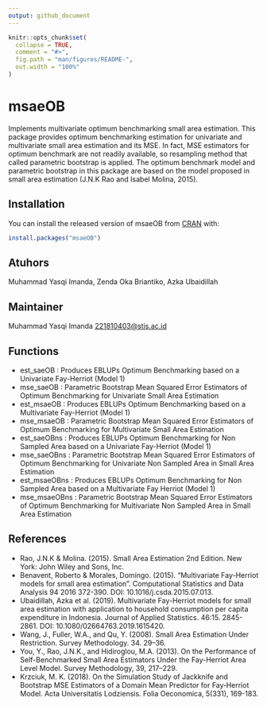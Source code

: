 ```yaml
---
output: github_document
---
```


<!-- README.md is generated from README.Rmd. Please edit that file -->

```r
knitr::opts_chunk$set(
  collapse = TRUE,
  comment = "#>",
  fig.path = "man/figures/README-",
  out.width = "100%"
)
```

# msaeOB

Implements multivariate optimum benchmarking small area estimation. This package provides optimum benchmarking estimation for univariate and multivariate small area estimation and its MSE. In fact, MSE estimators for optimum benchmark are not readily available, so resampling method that called parametric bootstrap is applied. The optimum benchmark model and parametric bootstrap in this package are based on the model proposed in small area estimation (J.N.K Rao and Isabel Molina, 2015).

## Installation

You can install the released version of msaeOB from [CRAN](https://CRAN.R-project.org) with:

``` r
install.packages("msaeOB")
```

## Atuhors

Muhammad Yasqi Imanda, Zenda Oka Briantiko, Azka Ubaidillah

## Maintainer

Muhammad Yasqi Imanda <221810403@stis.ac.id>

## Functions

* est_saeOB : Produces EBLUPs Optimum Benchmarking based on a Univariate Fay-Herriot (Model 1)
* mse_saeOB : Parametric Bootstrap Mean Squared Error Estimators of Optimum Benchmarking for Univariate Small Area Estimation
* est_msaeOB : Produces EBLUPs Optimum Benchmarking based on a Multivariate Fay-Herriot (Model 1)
* mse_msaeOB : Parametric Bootstrap Mean Squared Error Estimators of Optimum Benchmarking for Multivariate Small Area Estimation
* est_saeOBns : Produces EBLUPs Optimum Benchmarking for Non Sampled Area based on a Univariate Fay-Herriot (Model 1)
* mse_saeOBns : Parametric Bootstrap Mean Squared Error Estimators of Optimum Benchmarking for Univariate Non Sampled Area in Small Area Estimation
* est_msaeOBns : Produces EBLUPs Optimum Benchmarking for Non Sampled Area based on a Multivariate Fay Herriot (Model 1)
* mse_msaeOBns : Parametric Bootstrap Mean Squared Error Estimators of Optimum Benchmarking for Multivariate Non Sampled Area in Small Area Estimation

## References

* Rao, J.N.K & Molina. (2015). Small Area Estimation 2nd Edition. New York: John Wiley and Sons, Inc.
* Benavent, Roberto & Morales, Domingo. (2015). "Multivariate Fay-Herriot models for small area estimation". Computational Statistics and Data Analysis 94 2016 372-390. DOI: 10.1016/j.csda.2015.07.013.
* Ubaidillah, Azka et al. (2019). Multivariate Fay-Herriot models for small area estimation with application to household consumption per capita expenditure in Indonesia. Journal of Applied Statistics. 46:15. 2845-2861. DOI: 10.1080/02664763.2019.1615420.
* Wang, J., Fuller, W.A., and Qu, Y. (2008). Small Area Estimation Under Restriction. Survey Methodology. 34. 29–36.
* You, Y., Rao, J.N.K., and Hidiroglou, M.A. (2013). On the Performance of Self-Benchmarked Small Area Estimators Under the Fay-Herriot Area Level Model. Survey Methodology, 39, 217–229.
* Krzciuk, M. K. (2018). On the Simulation Study of Jackknife and Bootstrap MSE Estimators of a Domain Mean Predictor for Fay‑Herriot Model. Acta Universitatis Lodziensis. Folia Oeconomica, 5(331), 169-183. 

